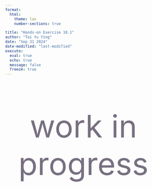 ```yaml
---
format: 
  html:
    theme: lux
    number-sections: true

title: "Hands-on Exercise 10.1"
author: "Tai Yu Ying"
date: "Sep 31 2024"
date-modified: "last-modified"
execute: 
  eval: true
  echo: true
  message: false
  freeze: true
---
```


::: {style="font-size: 100px; text-align: center; color: #786F80;"}
work in progress
:::
